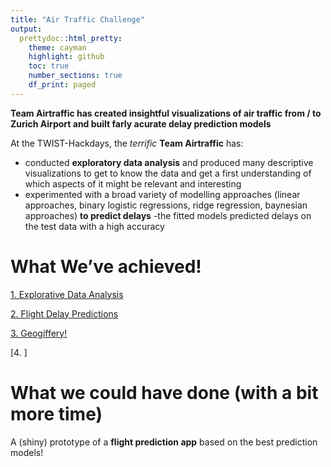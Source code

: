 ```yaml
---
title: "Air Traffic Challenge"
output: 
  prettydoc::html_pretty:
    theme: cayman
    highlight: github
    toc: true 
    number_sections: true 
    df_print: paged
---
```


__Team Airtraffic has created insightful visualizations of air traffic from / to Zurich Airport and built farly acurate delay prediction models__

At the TWIST-Hackdays, the *terrific* __Team Airtraffic__ has: 

- conducted __exploratory data analysis__ and produced many descriptive visualizations to get to know the data and get a first understanding of which aspects of it might be relevant and interesting
- experimented with a broad variety of modelling approaches (linear approaches, binary logistic regressions, ridge regression, baynesian approaches) __to predict delays__
-the fitted models predicted delays on the test data with a high accuracy


# What We've achieved!

[1. Explorative Data Analysis](https://openzh.github.io/twist_airtraffic/airtraffic_prediction)

[2. Flight Delay Predictions](https://openzh.github.io/twist_airtraffic/airtraffic_prediction)

[3. Geogiffery!](https://openzh.github.io/twist_airtraffic/animated_flights)

[4. ]

# What we could have done (with a bit more time)

A (shiny) prototype of a __flight prediction app__ based on the best prediction models! 








